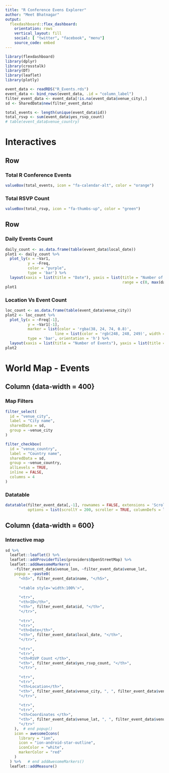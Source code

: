 ```yaml
---
title: "R Conference Evens Explorer"
author: "Meet Bhatnagar"
output: 
  flexdashboard::flex_dashboard:
    orientation: rows
    vertical_layout: fill
    social: [ "twitter", "facebook", "menu"]
    source_code: embed
---
```


```r
library(flexdashboard)
library(dplyr)
library(crosstalk)
library(DT)
library(leaflet)
library(plotly)

event_data <- readRDS("R_Events.rds")
event_data <- bind_rows(event_data, .id = "column_label")
filter_event_data <- event_data[!is.na(event_data$venue_city),]
sd <- SharedData$new(filter_event_data)

total_events <- length(unique(event_data$id))
total_rsvp <- sum(event_data$yes_rsvp_count)
# table(event_data$venue_country)
```

# Interactives 

## Row

### Total R Conference Events

```r
valueBox(total_events, icon = "fa-calendar-alt", color = "orange")
```

### Total RSVP Count

```r
valueBox(total_rsvp, icon = "fa-thumbs-up", color = "green")
```

## Row

### Daily Events Count

```r
daily_count <- as.data.frame(table(event_data$local_date))
plot1 <- daily_count %>%
  plot_ly(x = ~Var1,
          y = ~Freq,
          color = "purple",
          type = 'bar') %>%
  layout(xaxis = list(title = "Date"), yaxis = list(title = "Number of Events", 
                                                    range = c(0, max(daily_count$Freq))))
plot1
```

### Location Vs Event Count

```r
loc_count <- as.data.frame(table(event_data$venue_city))
plot2 <- loc_count %>%
  plot_ly(x = ~Freq[-1],
          y = ~Var1[-1],
          marker = list(color = 'rgba(38, 24, 74, 0.8)',
                      line = list(color = 'rgb(248, 248, 249)', width = 1)),
          type = 'bar', orientation = 'h') %>%
  layout(xaxis = list(title = "Number of Events"), yaxis = list(title = "Location of Events"))
plot2
```

# World Map - Events {data-orientation=columns} 

## Column {data-width = 400}

### Map Filters

```r
filter_select(
  id = "venue_city",
  label = "City name",
  sharedData = sd,
  group = ~venue_city
)

filter_checkbox(
  id = "venue_country",
  label = "Country name",
  sharedData = sd,
  group = ~venue_country,
  allLevels = TRUE,
  inline = FALSE,
  columns = 4
)

```

### Datatable

```r
datatable(filter_event_data[,-1], rownames = FALSE, extensions = 'Scroller', 
          options = list(scrollY = 200, scroller = TRUE, columnDefs = list(list(className = 'dt-left', targets = 0:3))))

```

## Column {data-width = 600}

### Interactive map

```r
sd %>% 
  leaflet::leaflet() %>%
  leaflet::addProviderTiles(providers$OpenStreetMap) %>% 
  leaflet::addAwesomeMarkers(
    ~filter_event_data$venue_lon, ~filter_event_data$venue_lat,
    popup = ~paste0(
      "<h5>", filter_event_data$name, "</h5>",
      
      "<table style='width:100%'>",
      
      "<tr>",
      "<th>ID</th>",
      "<th>", filter_event_data$id, "</th>",
      "</tr>",
      
      "<tr>",
      "<tr>",
      "<th>Date</th>",
      "<th>", filter_event_data$local_date, "</th>",
      "</tr>",
      
      "<tr>",
      "<tr>",
      "<th>RSVP Count </th>",
      "<th>", filter_event_data$yes_rsvp_count, "</th>",
      "</tr>",
      
      "<tr>",
      "<tr>",
      "<th>Location</th>",
      "<th>", filter_event_data$venue_city, ", ", filter_event_data$venue_country, "</th>",
      "</tr>",
      
      "<tr>",
      "<tr>",
      "<th>Coordinates </th>",
      "<th>", filter_event_data$venue_lat, ", ", filter_event_data$venue_lon, "</th>",
      "</tr>"
    ),  # end popup()
    icon = awesomeIcons(
      library = "ion",
      icon = "ion-android-star-outline",
      iconColor = "white",
      markerColor = "red"
    )
  ) %>%   # end addAwesomeMarkers()
  leaflet::addMeasure()
```
